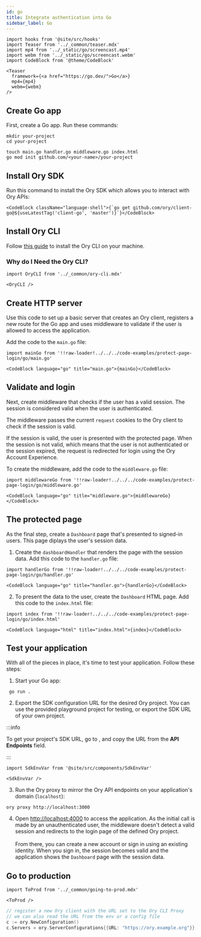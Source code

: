 ```yaml
---
id: go
title: Integrate authentication into Go
sidebar_label: Go
---
```


```mdx-code-block
import hooks from '@site/src/hooks'
import Teaser from '../_common/teaser.mdx'
import mp4 from '../_static/go/screencast.mp4'
import webm from '../_static/go/screencast.webm'
import CodeBlock from '@theme/CodeBlock'

<Teaser
  framework={<a href="https://go.dev/">Go</a>}
  mp4={mp4}
  webm={webm}
/>
```

## Create Go app

First, create a Go app. Run these commands:

```shell-session
mkdir your-project
cd your-project

touch main.go handler.go middleware.go index.html
go mod init github.com/<your-name>/your-project
```

## Install Ory SDK

Run this command to install the Ory SDK which allows you to interact with Ory APIs:

```mdx-code-block
<CodeBlock className="language-shell">{`go get github.com/ory/client-go@${useLatestTag('client-go', 'master')}`}</CodeBlock>
```

## Install Ory CLI

Follow [this guide](../../guides/cli/01_installation.mdx) to install the Ory CLI on your machine.

### Why do I Need the Ory CLI?

```mdx-code-block
import OryCLI from '../_common/ory-cli.mdx'

<OryCLI />
```

## Create HTTP server

Use this code to set up a basic server that creates an Ory client, registers a new route for the Go app and uses middleware to
validate if the user is allowed to access the application.

Add the code to the `main.go` file:

```mdx-code-block
import mainGo from '!!raw-loader!../../../code-examples/protect-page-login/go/main.go'

<CodeBlock language="go" title="main.go">{mainGo}</CodeBlock>
```

## Validate and login

Next, create middleware that checks if the user has a valid session. The session is considered valid when the user is
authenticated.

The middleware passes the current `request` cookies to the Ory client to check if the session is valid.

If the session is valid, the user is presented with the protected page. When the session is not valid, which means that the user
is not authenticated or the session expired, the request is redirected for login using the Ory Account Experience.

To create the middleware, add the code to the `middleware.go` file:

```mdx-code-block
import middlewareGo from '!!raw-loader!../../../code-examples/protect-page-login/go/middleware.go'

<CodeBlock language="go" title="middleware.go">{middlewareGo}</CodeBlock>
```

## The protected page

As the final step, create a `Dashboard` page that's presented to signed-in users. This page diplays the user's session data.

1. Create the `dashboardHandler` that renders the page with the session data. Add this code to the `handler.go` file:

```mdx-code-block
import handlerGo from '!!raw-loader!../../../code-examples/protect-page-login/go/handler.go'

<CodeBlock language="go" title="handler.go">{handlerGo}</CodeBlock>
```

2. To present the data to the user, create the `Dashboard` HTML page. Add this code to the `index.html` file:

```mdx-code-block
import index from '!!raw-loader!../../../code-examples/protect-page-login/go/index.html'

<CodeBlock language="html" title="index.html">{index}</CodeBlock>
```

## Test your application

With all of the pieces in place, it's time to test your application. Follow these steps:

1. Start your Go app:

```shell-session
 go run .
```

2. Export the SDK configuration URL for the desired Ory project. You can use the provided playground project for testing, or
   export the SDK URL of your own project.

:::info

To get your project's SDK URL, go to <ConsoleLink route="project.settings" />, and copy the URL from the **API Endpoints** field.

:::

```mdx-code-block
import SdkEnvVar from '@site/src/components/SdkEnvVar'

<SdkEnvVar />
```

3. Run the Ory proxy to mirror the Ory API endpoints on your application's domain (`localhost`):

```shell-session
ory proxy http://localhost:3000
```

4. Open [http://localhost:4000](http://localhost:4000) to access the application. As the initial call is made by an
   unauthenticated user, the middleware doesn't detect a valid session and redirects to the login page of the defined Ory project.
   <br /> <br /> From there, you can create a new account or sign in using an existing identity. When you sign in, the session
   becomes valid and the application shows the `Dashboard` page with the session data.

## Go to production

```mdx-code-block
import ToProd from '../_common/going-to-prod.mdx'

<ToProd />
```

```go
// register a new Ory client with the URL set to the Ory CLI Proxy
// we can also read the URL from the env or a config file
c := ory.NewConfiguration()
c.Servers = ory.ServerConfigurations{{URL: "https://ory.example.org"}}
```
